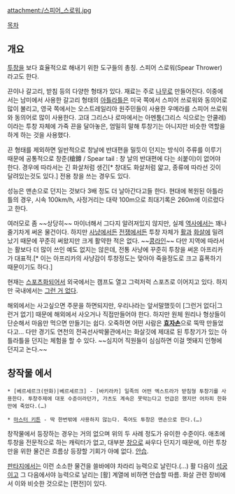 attachment:/스피어_스로워.jpg

[[목차]]
== 개요 ==
[[투창]]을 보다 효율적으로 해내기 위한 도구들의 총칭. 스피어 스로워(Spear Thrower)라고도 한다.

끈이나 갈고리, 받침 등의 다양한 형태가 있다. 재료는 주로 [[나무]]로 만들어진다. 이중에서는 남미에서 사용한 갈고리 형태의 [[아틀라틀]]은 미국 쪽에서 스피어 쓰로워와 동의어로 많이 불리고, 영국 쪽에서는 오스트레일리아 원주민들이 사용한 우메라를 스피어 쓰로워와 동의어로 많이 사용한다. 고대 그리스나 로마에서는 아멘툼(그리스 식으로는 안쿨레)이라는 투창 자체에 가죽 끈을 달아놓은, 엄밀히 말해 투창기는 아니지만 비슷한 역할을 하게 하는 것을 사용했다.

끈 형태를 제외하면 일반적으로 창날에 반대편을 밀듯이 던지는 방식이 주류를 이루기 때문에 공통적으로 창준(槍鐏 / Spear tail : 창 날의 반대편에 다는 쇠붙이)이 없어야 한다. 경우에 따라서는 긴 화살처럼 생긴[* 창대도 화살처럼 얇고, 종류에 따라선 깃이 달려있는것도 있다.] 전용 창을 쓰는 경우도 있다.

성능은 맨손으로 던지는 것보다 3배 정도 더 날아간다고들 한다. 현대에 복원된 아틀라틀의 경우, 시속 100km/h, 사정거리는 대략 100m으로 최대기록은 260m에 이르렀다고 한다.

여러모로 좀 ~~상당히~~ 마이너해서 그다지 알려져있지 않지만, 실제 [[역사]]에서는 꽤나 줄기차게 써온 물건이다. 하지만 [[사냥]]에서든 [[전쟁]]에서든 투창 자체가 [[활]]과 [[화살]]에 밀려났기 때문에 꾸준히 써왔지만 크게 활약한 적은 없다. ~~[[콩라인]]~~ 다만 지역에 따라서는 활보다 더 많이 쓰인 예도 없지는 않은데, 전통 사냥에 꾸준히 투창을 써온 아프리카가 대표적.[* 이는 아프리카의 사냥감이 투창정도는 맞아야 죽을정도로 크고 흉폭하기 때문이기도 하다.]

현재는 [[스포츠]]화되어서 외국에서는 캠프도 열고 그럭저럭 스포츠로 이어지고 있다. 하지만 국내에서는 [[그런 거 없다]].

해외에서는 사고싶으면 주문을 하면되지만, 우리나라는 앞서말했듯이 [그런거 없다|그런거 없기] 때문에 해외에서 사오거나 직접만들어야 한다. 하지만 원체 원리나 형상들이 단순해서 마음만 먹으면 만들기는 쉽다. 오죽하면 어떤 사람은 '''[[효자손]]'''으로 뚝딱 만들었다고… 다만 경기도 연천의 전곡선사박물관에서는 화살깃에 제대로 된 투창기가 있는 아틀라틀을 던지는 체험을 할 수 있다. ~~심지어 직원들이 심심하면 이걸 멧돼지 인형에 던지고 논다.~~

== 창작물 에서 ==
 * [베르세르크(만화)|베르세르크] - [바키라카] 일족의 어떤 엑스트라가 받침형 투창기를 사용한다. 투창주제에 대포 수준이라던가, 가츠도 계속은 못막는다고 언급은 했지만 어차피 한화만에 죽었다.(…)

 * [[마스터 키튼]] - 딱 한번밖에 사용하지 않는다. 죽어도 투창은 맨손으로 한다.(…)

창작물에서 등장하는 경우는 거의 없으며 위의 두 사례 정도가 유이한 수준이다. 애초에 투창을 전문적으로 하는 캐릭터가 없고, 대부분 [[창]]으로 싸우다 던지기 때문에, 이런 투창만을 위한 물건은 흐름상 등장할 기회가 아예 없다. [[안습]].

[[판타지]]에서는 이런 소소한 물건을 쓸바에야 차라리 능력으로 날린다.(…) 활 다음이 [[석궁]]이고 그 다음에서야 능력으로 날리는 [활] 계열에 비하면 안습할 따름. 화살 관련 장비에서 이와 비슷한 것으로는 [편전]이 있다.
